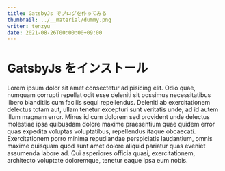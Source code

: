 ```yaml
---
title: GatsbyJs でブログを作ってみる
thumbnail: ../__material/dummy.png
writer: tenzyu
date: 2021-08-26T00:00:00+09:00
---
```


# GatsbyJs をインストール

Lorem ipsum dolor sit amet consectetur adipisicing elit. Odio quae, numquam corrupti repellat odit esse deleniti sit possimus necessitatibus libero blanditiis cum facilis sequi repellendus. Deleniti ab exercitationem delectus totam aut, ullam tenetur excepturi sunt veritatis unde, ad id autem illum magnam error. Minus id cum dolorem sed provident unde delectus molestiae ipsa quibusdam dolore maxime praesentium quae quidem error quas expedita voluptas voluptatibus, repellendus itaque obcaecati. Exercitationem porro minima repudiandae perspiciatis laudantium, omnis maxime quisquam quod sunt amet dolore aliquid pariatur quas eveniet assumenda labore ad. Qui asperiores officia quasi, exercitationem, architecto voluptate doloremque, tenetur eaque ipsa eum nobis.